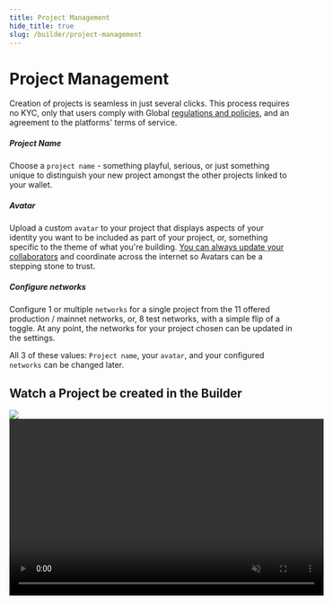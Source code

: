 ```yaml
---
title: Project Management
hide_title: true
slug: /builder/project-management
---
```


# Project Management
Creation of projects is seamless in just several clicks. This process requires no KYC, only that users comply with Global [regulations and policies](https://support.sequence.xyz/en/articles/6220364-sequence-list-of-restricted-regions), and an agreement to the platforms' terms of service.

##### Project Name
Choose a `project name` - something playful, serious, or just something unique to distinguish your new project amongst the other projects linked to your wallet.

##### Avatar
Upload a custom `avatar` to your project that displays aspects of your identity you want to be included as part of your project, or, something specific to the theme of what you're building. [You can always update your collaborators](/builder/settings-collaborators#watch-how-to-invite-collaborators)  and coordinate across the internet so Avatars can be a stepping stone to trust.

##### Configure networks
Configure 1 or multiple `networks` for a single project from the 11 offered production / mainnet networks, or, 8 test networks, with a simple flip of a toggle. At any point, the networks for your project chosen can be updated in the settings.

All 3 of these values: `Project name`, your `avatar`, and your configured `networks` can be changed later.

## Watch a Project be created in the Builder
<div class="video-container">
    <img class="preview-image" src="/img/builder/builder_start_a_new_project.png" />
    <video class="video-frame" width="560" height="315" controls muted src="/video/builder/02_Project_Management.mp4" type="video/mp4" />
</div>
